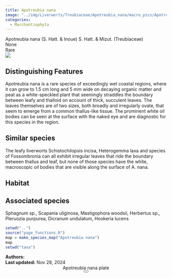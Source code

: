 ```yaml
---
title: Apotreubia nana
image: "../img/Liverworts/Treubiaceae/Apotreubia_nana/macro_pics/Apotreubia-DBLT.jpeg"
categories:
  - Marchantiophyta
---
```


<div class="info-panel">
 <div class="info-top">
  <div class="taxon-scientific"><span class="taxon-name">Apotreubia nana</span> <span class="taxon-authority">(S. Hatt. &amp; Inoue) S. Hatt. &amp; Mizut.</span> <span class="taxon-family">(Treubiaceae)</span></div>
  <div class="taxon-common">None</div>
 </div>
 <div class="info-bottom">
  <div class="taxon-qnd"></div>
  <div class="taxon-abundance">Rare</div>
 </div>
</div>
<div class="imerss-content-frame">
 <div class="imerss-image-header">
  <div class="imerss-image-holder imerss-column-left" data-toggle="tooltip" style="background-image: url(../img/Liverworts/Treubiaceae/Apotreubia_nana/macro_pics/Apotreubia-DBLT.jpeg)" title="Daniel Tucker">
  </div>

  <div class="imerss-image-holder imerss-column-right" data-toggle="tooltip" style="background-image: url(../img/Liverworts/Treubiaceae/Apotreubia_nana/macro_pics/Apotreubia-BJ.jpg)" title="Braden Judson">
  </div>
 
 </div>
 <div class="imerss-content-lower">
  <div class="imerss-column-left">
  <div class="tab-microscope" data-micromodal-trigger="modal-plate">
  <img src="../img/bryo guide microscope.png"/>
  </div>

<h2>Distinguishing Features</h2>

Apotreubia nana is a rare species of exceedingly wet coastal regions, where it can grow to 1.5 cm long and 5 mm wide  on decaying organic matter and peat as a white-speckled plant that seemingly straddles the boundary between leafy and thalloid on account of thick, succulent leaves. The leaves themselves are of two sizes, both broadly and irregularly ovate, that seem to emerge from a common thallus-like tissue. The prominent white oil bodies can be seen at the surface with the naked eye and are diagnostic for this species in the region. 

<h2>Similar species</h2>

The leafy liverworts Schistochilopsis incisa, Heterogemma laxa and species of Fossombronia can all exhibit irregular leaves that ride the boundary between thallus and leaf, but none of those species have the white, macroscopic oil bodies that are visible along the surface of A. nana. 

<h2>Habitat</h2>



<h2>Associated species</h2>

Sphagnum sp., Scapania uliginosa, Mastigophora woodsii, Herbertus sp., Pleruozia purpurea, Dicranum undulatum, Hookeria lucens
</div>

<div class="imerss-column-right">

<div class="imerss-image-holder imerss-column-right" data-toggle="tooltip" style="background-image: url(../img/Liverworts/Treubiaceae/Apotreubia_nana/macro_pics/Apotreubia-BMS.jpeg)" title="Brian Starzomski">
</div>

<div class="imerss-map-holder">
```r
setwd("..")
source("page_functions.R")
map = make_species_map("Apotreubia nana")
map
setwd("taxa")
```
</div>

</div>

</div>
</div>

<div class="taxon-footer">
 <div class="taxon-authors"><b>Authors:</b> <span></span></div>
 <div class="taxon-update"><b>Last updated:</b> <span>Nov 28, 2024</span></div>
</div>

<div class="modal micromodal-slide" id="modal-plate" aria-hidden="true">
 <div class="modal__overlay" tabindex="-1" data-micromodal-close>
  <div class="modal__container" role="dialog" aria-modal="true" aria-labelledby="modal-plate-title" >
   <header class="modal__header">
   <div class="modal__title" id="modal-plate-title">
  Apotreubia nana plate
   </div>
   <button class="modal__close" aria-label="Close" data-micromodal-close></button>
   </header>
  <div class="modal__content" id="modal-plate-content">
   <div class="imerss-image-holder" data-toggle="tooltip" style="background-image: url(../img/)" title="">
  </div>
  </div>
  </div>
 </div>
</div>

<script src="../js/micromodal.min.js"></script>
<link href="../css/style-taxon.css" rel="stylesheet">
<link href="../css/micromodal.css" rel="stylesheet">

<script>
MicroModal.init();
</script>

